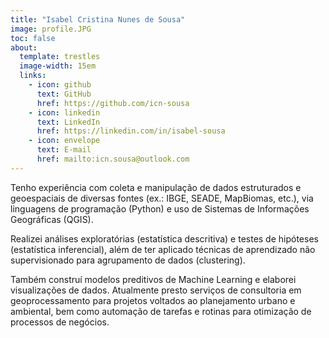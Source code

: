 ```yaml
---
title: "Isabel Cristina Nunes de Sousa"
image: profile.JPG
toc: false
about: 
  template: trestles
  image-width: 15em
  links:
    - icon: github
      text: GitHub
      href: https://github.com/icn-sousa
    - icon: linkedin
      text: LinkedIn
      href: https://linkedin.com/in/isabel-sousa
    - icon: envelope
      text: E-mail
      href: mailto:icn.sousa@outlook.com
---
```

        
Tenho experiência com coleta e manipulação de dados estruturados e geoespaciais de diversas fontes (ex.: IBGE, SEADE, MapBiomas, etc.), via linguagens de programação (Python) e uso de Sistemas de Informações Geográficas (QGIS). 

Realizei análises exploratórias (estatística descritiva) e testes de hipóteses (estatística inferencial), além de ter aplicado técnicas de aprendizado não supervisionado para agrupamento de dados (clustering).

Também construí modelos preditivos de Machine Learning e elaborei visualizações de dados. Atualmente presto serviços de consultoria em geoprocessamento para projetos voltados ao planejamento urbano e ambiental, bem como automação de tarefas e rotinas para otimização de processos de negócios.